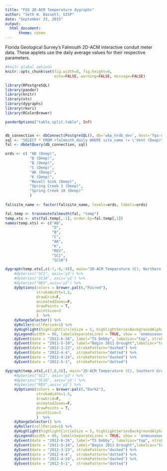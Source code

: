 ```yaml
---
title: "FGS 2D-ACM Temperature dygraphs"
author: "Seth W. Bassett, GISP"
date: "September 22, 2015"
output:
  html_document:
      theme: cosmo
---
```


Florida Geological Survey's Falmouth 2D-ACM interactive conduit meter data. These applets use the daily average values for their respective parameters.

```r
#knitr global options
knitr::opts_chunk$set(fig.width=8, fig.height=6,
                      echo=FALSE, warning=FALSE, message=FALSE)
```
```r
library(RPostgreSQL)
library(pander)
library(knitr)
library(xts)
library(dygraphs)
library(rkori)
library(RColorBrewer)

panderOptions("table.split.table", Inf)


db_connection <- dbConnect(PostgreSQL(), db='wkp_hrdb_dev', host='fgs-usrv', user='wkp_user', password='wkp_user')
sql <- "SELECT * FROM rfalmouth_daily WHERE site_name != \'Vent (Deep)\' AND var=\'temp\';"
fal <- dbGetQuery(db_connection, sql)

ords <- c( "AD (Deep)",
           "D (Deep)",
           "B (Deep)",
           "C (Deep)",
           "AK (Deep)",
           "K (Deep)",
           "Revell Sink (Deep)",
           "Spring Creek 1 (Deep)",
           "Spring Creek 10 (Deep)"
           )
           
fal$site_name <- factor(fal$site_name, levels=ords, labels=ords)

```
```r
fal.temp <- transmutefalmouth(fal, "temp")
temp.xts <- xts(fal.temp[,-1], order.by=fal.temp[,1])
names(temp.xts) <- c("AD",
                     "D",
                     "B",
                     "C",
                     "AK",
                     "K",
                     "REV",
                     "SC1",
                     "SC10")

dygraph(temp.xts[,c(-7,-8,-9)], main="2D-ACM Temperature (C), Northern Group", group="a") %>% 
    #dySeries("SC1", axis='y2') %>% 
    #dySeries("SC10", axis='y2') %>% 
    #dySeries("REV",axis='y2') %>%
    dyOptions(colors = brewer.pal(6,"Paired"),
              strokeWidth=1.5, 
              drawGrid=F, 
              animatedZooms=F,
              drawPoints = T,
              pointSize=3
              )  %>%
    dyRangeSelector() %>% 
    dyRoller(rollPeriod=1) %>% 
    dyHighlight(highlightCircleSize = 5, highlightSeriesBackgroundAlpha = 0.5) %>%
    dyLegend(width = 80, labelsSeparateLines = TRUE, show = 'onmouseover', showZeroValues=T, hideOnMouseOut=T) %>%
    dyEvent(date = "2012-6-26", label="TS Debby", labelLoc="top", strokePattern="dashed") %>%
    dyEvent(date = "2011-5-10", label="Begin 2011 Drought",labelLoc="top", strokePattern="dotted") %>%
    dyEvent(date = "2012-3-23", strokePattern="dashed") %>%
    dyEvent(date = "2012-4-4",  strokePattern="dotted") %>%
    dyEvent(date = "2012-4-24", strokePattern="dashed") %>%
    dyEvent(date = "2012-5-1",  strokePattern="dotted")
```
```r
dygraph(temp.xts[,c(7,8,9)], main="2D-ACM Temperature (C), Southern Group", group="a") %>% 
    #dySeries("SC1", axis='y2') %>% 
    #dySeries("SC10", axis='y2') %>% 
    #dySeries("REV",axis='y2') %>%
    dyOptions(colors = brewer.pal(6,"Dark2"),
              strokeWidth=1.5, 
              drawGrid=F, 
              animatedZooms=F,
              drawPoints = T,
              pointSize=3
              )  %>%
    dyRangeSelector() %>% 
    dyRoller(rollPeriod=1) %>% 
    dyHighlight(highlightCircleSize = 5, highlightSeriesBackgroundAlpha = 0.5) %>%
    dyLegend(width = 80, labelsSeparateLines = TRUE, show = 'onmouseover', showZeroValues=T, hideOnMouseOut=T) %>%
    dyEvent(date = "2012-6-26", label="TS Debby", labelLoc="top", strokePattern="dashed") %>%
    dyEvent(date = "2011-5-10", label="Begin 2011 Drought",labelLoc="top", strokePattern="dotted") %>%
    dyEvent(date = "2012-3-23", strokePattern="dashed") %>%
    dyEvent(date = "2012-4-4",  strokePattern="dotted") %>%
    dyEvent(date = "2012-4-24", strokePattern="dashed") %>%
    dyEvent(date = "2012-5-1",  strokePattern="dotted")
```
